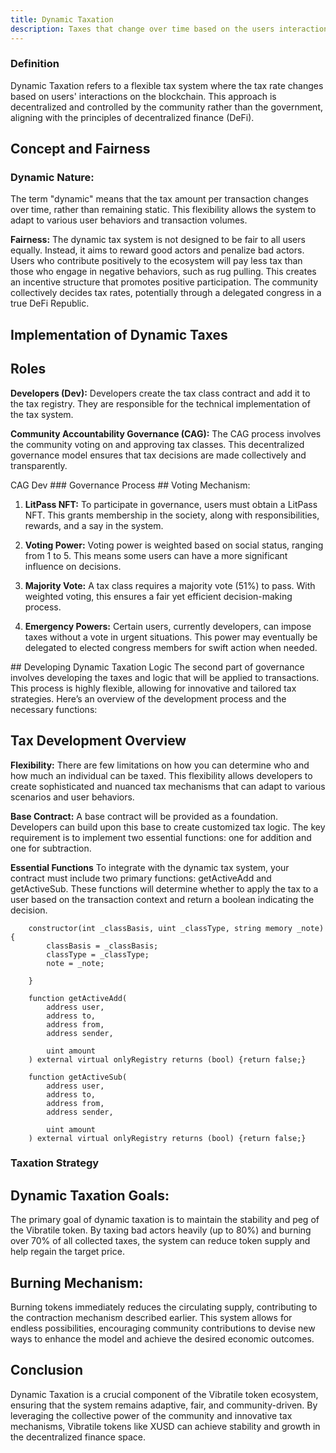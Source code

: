```yaml
---
title: Dynamic Taxation
description: Taxes that change over time based on the users interactions on the blockchain
---
```

### Definition

Dynamic Taxation refers to a flexible tax system where the tax rate changes based on users' interactions on the blockchain. This approach is decentralized and controlled by the community rather than the government, aligning with the principles of decentralized finance (DeFi).


## Concept and Fairness
### Dynamic Nature:
The term "dynamic" means that the tax amount per transaction changes over time, rather than remaining static. This flexibility allows the system to adapt to various user behaviors and transaction volumes.

**Fairness:**
The dynamic tax system is not designed to be fair to all users equally. Instead, it aims to reward good actors and penalize bad actors. Users who contribute positively to the ecosystem will pay less tax than those who engage in negative behaviors, such as rug pulling. This creates an incentive structure that promotes positive participation. The community collectively decides tax rates, potentially through a delegated congress in a true DeFi Republic.


## Implementation of Dynamic Taxes
## Roles
**Developers (Dev):**
Developers create the tax class contract and add it to the tax registry. They are responsible for the technical implementation of the tax system.

**Community Accountability Governance (CAG):**
The CAG process involves the community voting on and approving tax classes. This decentralized governance model ensures that tax decisions are made collectively and transparently.







<Tabs defaultValue="js" className="pt-5 pb-1">
  <TabsList className="">
    <TabsTrigger value="js">  CAG  </TabsTrigger>
    <TabsTrigger value="ts">  Dev  </TabsTrigger>
  </TabsList>
  <TabsContent value="js">
### Governance Process
  ## Voting Mechanism:
 
 1.  **LitPass NFT:**
To participate in governance, users must obtain a LitPass NFT. This grants membership in the society, along with responsibilities, rewards, and a say in the system.

2. **Voting Power:**
Voting power is weighted based on social status, ranging from 1 to 5. This means some users can have a more significant influence on decisions.

3. **Majority Vote:**
A tax class requires a majority vote (51%) to pass. With weighted voting, this ensures a fair yet efficient decision-making process.

4. **Emergency Powers:**
Certain users, currently developers, can impose taxes without a vote in urgent situations. This power may eventually be delegated to elected congress members for swift action when needed.

  </TabsContent>
  <TabsContent value="ts">
 ## Developing Dynamic Taxation Logic
The second part of governance involves developing the taxes and logic that will be applied to transactions. This process is highly flexible, allowing for innovative and tailored tax strategies. Here’s an overview of the development process and the necessary functions:

## Tax Development Overview
**Flexibility:**
There are few limitations on how you can determine who and how much an individual can be taxed. This flexibility allows developers to create sophisticated and nuanced tax mechanisms that can adapt to various scenarios and user behaviors.

**Base Contract:**
A base contract will be provided as a foundation. Developers can build upon this base to create customized tax logic. The key requirement is to implement two essential functions: one for addition and one for subtraction.

**Essential Functions**
To integrate with the dynamic tax system, your contract must include two primary functions: getActiveAdd and getActiveSub. These functions will determine whether to apply the tax to a user based on the transaction context and return a boolean indicating the decision.


```solidity 
    constructor(int _classBasis, uint _classType, string memory _note)  {
        classBasis = _classBasis;
        classType = _classType;
        note = _note;
     
    }

    function getActiveAdd(
        address user,
        address to,
        address from,
        address sender,
       
        uint amount
    ) external virtual onlyRegistry returns (bool) {return false;}

    function getActiveSub(
        address user,
        address to,
        address from,
        address sender,
     
        uint amount
    ) external virtual onlyRegistry returns (bool) {return false;}
```
  </TabsContent>
</Tabs>

### Taxation Strategy
## Dynamic Taxation Goals:
The primary goal of dynamic taxation is to maintain the stability and peg of the Vibratile token. By taxing bad actors heavily (up to 80%) and burning over 70% of all collected taxes, the system can reduce token supply and help regain the target price.

## Burning Mechanism:
Burning tokens immediately reduces the circulating supply, contributing to the contraction mechanism described earlier. This system allows for endless possibilities, encouraging community contributions to devise new ways to enhance the model and achieve the desired economic outcomes.

## Conclusion
Dynamic Taxation is a crucial component of the Vibratile token ecosystem, ensuring that the system remains adaptive, fair, and community-driven. By leveraging the collective power of the community and innovative tax mechanisms, Vibratile tokens like XUSD can achieve stability and growth in the decentralized finance space.

